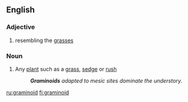 ==English==

===Adjective===
{{en-adj}}

# resembling the [[grass]]es

===Noun===
{{en-noun}}

# Any [[plant]] such as a [[grass]], [[sedge]] or [[rush]]
#: '''''Graminoids''' adapted to mesic sites dominate the understory.''

[[ru:graminoid]]
[[fi:graminoid]]